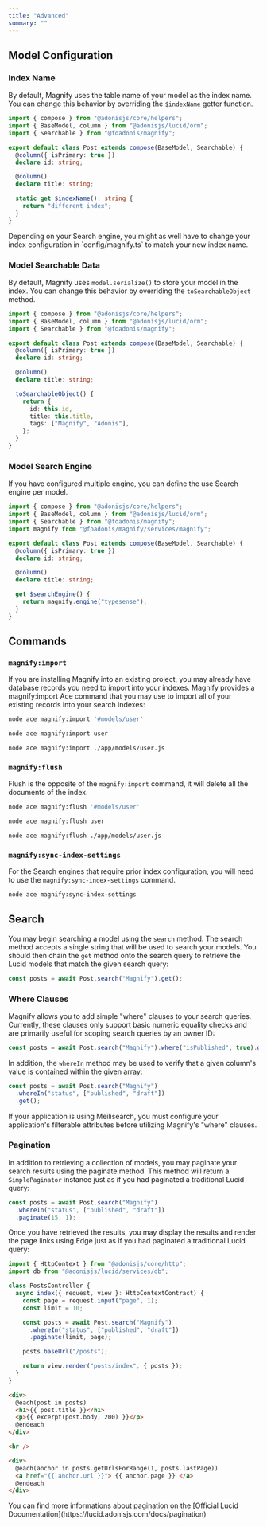 ```yaml
---
title: "Advanced"
summary: ""
---
```


## Model Configuration

### Index Name

By default, Magnify uses the table name of your model as the index name. You can change this behavior by overriding the `$indexName` getter function.

```ts title="app/models/post.ts"
import { compose } from "@adonisjs/core/helpers";
import { BaseModel, column } from "@adonisjs/lucid/orm";
import { Searchable } from "@foadonis/magnify";

export default class Post extends compose(BaseModel, Searchable) {
  @column({ isPrimary: true })
  declare id: string;

  @column()
  declare title: string;

  static get $indexName(): string {
    return "different_index";
  }
}
```

<Callout type="warn">
  Depending on your Search engine, you might as well have to change your index
  configuration in `config/magnify.ts` to match your new index name.
</Callout>

### Model Searchable Data

By default, Magnify uses `model.serialize()` to store your model in the index. You can change this behavior by overriding the `toSearchableObject` method.

```ts title="app/models/post.ts"
import { compose } from "@adonisjs/core/helpers";
import { BaseModel, column } from "@adonisjs/lucid/orm";
import { Searchable } from "@foadonis/magnify";

export default class Post extends compose(BaseModel, Searchable) {
  @column({ isPrimary: true })
  declare id: string;

  @column()
  declare title: string;

  toSearchableObject() {
    return {
      id: this.id,
      title: this.title,
      tags: ["Magnify", "Adonis"],
    };
  }
}
```

### Model Search Engine

If you have configured multiple engine, you can define the use Search engine per model.

```ts
import { compose } from "@adonisjs/core/helpers";
import { BaseModel, column } from "@adonisjs/lucid/orm";
import { Searchable } from "@foadonis/magnify";
import magnify from "@foadonis/magnify/services/magnify";

export default class Post extends compose(BaseModel, Searchable) {
  @column({ isPrimary: true })
  declare id: string;

  @column()
  declare title: string;

  get $searchEngine() {
    return magnify.engine("typesense");
  }
}
```

## Commands

### `magnify:import`

If you are installing Magnify into an existing project, you may already have database records you need to import into your indexes. Magnify provides a magnify:import Ace command that you may use to import all of your existing records into your search indexes:

```sh
node ace magnify:import '#models/user'

node ace magnify:import user

node ace magnify:import ./app/models/user.js
```

### `magnify:flush`

Flush is the opposite of the `magnify:import` command, it will delete all the documents of the index.

```sh
node ace magnify:flush '#models/user'

node ace magnify:flush user

node ace magnify:flush ./app/models/user.js
```

### `magnify:sync-index-settings`

For the Search engines that require prior index configuration, you will need to use the `magnify:sync-index-settings` command.

```sh
node ace magnify:sync-index-settings
```

## Search

You may begin searching a model using the `search` method. The search method accepts a single string that will be used to search your models. You should then chain the `get` method onto the search query to retrieve the Lucid models that match the given search query:

```ts
const posts = await Post.search("Magnify").get();
```

### Where Clauses

Magnify allows you to add simple "where" clauses to your search queries. Currently, these clauses only support basic numeric equality checks and are primarily useful for scoping search queries by an owner ID:

```ts
const posts = await Post.search("Magnify").where("isPublished", true).get();
```

In addition, the `whereIn` method may be used to verify that a given column's value is contained within the given array:

```ts
const posts = await Post.search("Magnify")
  .whereIn("status", ["published", "draft"])
  .get();
```

<Callout type="warn">
  If your application is using Meilisearch, you must configure your
  application's filterable attributes before utilizing Magnify's "where"
  clauses.
</Callout>

### Pagination

In addition to retrieving a collection of models, you may paginate your search results using the paginate method. This method will return a `SimplePaginator` instance just as if you had paginated a traditional Lucid query:

```ts
const posts = await Post.search("Magnify")
  .whereIn("status", ["published", "draft"])
  .paginate(15, 1);
```

Once you have retrieved the results, you may display the results and render the page links using Edge just as if you had paginated a traditional Lucid query:

```ts title="app/controllers/posts_controller.ts"
import { HttpContext } from "@adonisjs/core/http";
import db from "@adonisjs/lucid/services/db";

class PostsController {
  async index({ request, view }: HttpContextContract) {
    const page = request.input("page", 1);
    const limit = 10;

    const posts = await Post.search("Magnify")
      .whereIn("status", ["published", "draft"])
      .paginate(limit, page);

    posts.baseUrl("/posts");

    return view.render("posts/index", { posts });
  }
}
```

```html title="resources/views/posts/index.edge"
<div>
  @each(post in posts)
  <h1>{{ post.title }}</h1>
  <p>{{ excerpt(post.body, 200) }}</p>
  @endeach
</div>

<hr />

<div>
  @each(anchor in posts.getUrlsForRange(1, posts.lastPage))
  <a href="{{ anchor.url }}"> {{ anchor.page }} </a>
  @endeach
</div>
```

<Callout>
  You can find more informations about pagination on the [Official Lucid
  Documentation](https://lucid.adonisjs.com/docs/pagination)
</Callout>
